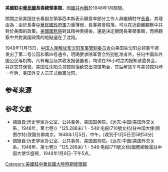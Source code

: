 {{Copy edit|time=2020-08-24T22:26:31+00:00}}
'''美國駐[[中華民國|中華民國]]長春總領事館'''，因[[國共內戰|國共內戰]]於1948年1月{{r|国史馆|page=122,124,125}}關閉。

關閉之前美国驻长春副总領事西本斯表示願意率部分工作人員繼續駐守[[長春|長春]]，其理由為：由於長春[[中華民國國軍|中華民國政府軍]]力量薄弱，長春將會陷落。可以在近距離觀察中共對於美國的政策。[[美國國務院|美國國務院]]對其精神表揚後，還是決定關閉長春領事館，而將觀察中共對美國政策的地點選在了沈阳。

1948年11月15日，[[沈阳市人民政府|中国人民解放军沈阳军事管制委员会]]向美国驻沈阳总领事华德发出了第二号公函和第四号通令，明确要求除军管会特别批准者外，任何中国和外国公民与机构，凡有电台及其收发报装置者，均须在36小时之内报知该委员会，并送交其保管。美国驻沈阳总领馆则拒绝交出领馆电台，其后解放军与美领馆对峙一年后，美国外交人员正式撤离沈阳。

== 参考来源 ==
{{reflist|refs=
<ref name=国史馆>{{Cite web|url=https://ahonline.drnh.gov.tw/index.php?act=Display/image/9263411Ejz=Xf#WX66|title=美國在華增設領館及駐華使領動態|publisher=[[国史馆|国史馆]]|accessdate=2020-08-25|date=1948-01-21}}</ref>
}}
== 参考文獻 ==
* 摘錄自:历史学家办公室、公共事务、美国国务院。《远东:中国(美国外交关系，1948年，第七卷)》“125.288米/ 1 - 548:电报(710號文档)驻中国大使(斯图尔特)致国务卿南京，1948年1月5日，中午。[收到于1月5日至5时53分]
* 摘錄自:历史学家办公室、公共事务、美国国务院。《远东:中国(美国外交关系，1948年，第七卷)》“125.288米/ 1 - 548:电报(711號文档)國務卿致電驻中国大使华盛顿，1948年1月9日-下午5点。

{{美国驻华使领馆}}

[[Category:美國駐中華民國大陸時期使領館|Category:美國駐中華民國大陸時期使領館]]